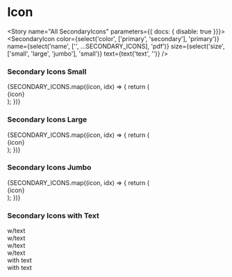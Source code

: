 

<Meta component={SecondaryIcon} title="Components/Molecules/Icons/SecondaryIcon" />

# Icon
<Description of={SecondaryIcon} />
<Props of={SecondaryIcon} />

<Story name="All SecondaryIcons" parameters={{ docs: { disable: true }}}>
  <SecondaryIcon
    color={select('color', ['primary', 'secondary'], 'primary')}
    name={select('name', ['', ...SECONDARY_ICONS], 'pdf')}
    size={select('size', ['small', 'large', 'jumbo'], 'small')}
    text={text('text', '')}
  />
</Story>

### Secondary Icons Small
<Preview>
  <Story name="SecondaryIcon Small">
    <div style={{display:'flex',flexWrap:'wrap',justifyContent:'space-around'}}>
      {SECONDARY_ICONS.map((icon, idx) => {
        return (
          <div key={`${icon}_${idx}`} style={{margin:'5px',display:'flex',flexDirection:'column',alignItems:'center',padding:'15px',border:'solid black 2px',borderRadius:'5px',height:'40px',width:'40px'}}>
            <SecondaryIcon name={icon} />
            <span>{icon}</span>
          </div>
        );
      })}
    </div>
  </Story>
</Preview>


### Secondary Icons Large
<Preview>
  <Story name="SecondaryIcon Large">
    <div style={{display:'flex',flexWrap:'wrap',justifyContent:'space-around'}}>
      {SECONDARY_ICONS.map((icon, idx) => {
        return (
          <div size="large" key={`${icon}_${idx}_large`} style={{margin:'5px',display:'flex',flexDirection:'column',alignItems:'center',padding:'15px',border:'solid black 2px',borderRadius:'5px',height:'50px',width:'50px'}}>
            <SecondaryIcon name={icon} />
            <span>{icon}</span>
          </div>
        );
      })}
    </div>
  </Story>
</Preview>

### Secondary Icons Jumbo
<Preview>
  <Story name="SecondaryIcon Jumbo">
    <div style={{display:'flex',flexWrap:'wrap',justifyContent:'space-around'}}>
      {SECONDARY_ICONS.map((icon, idx) => {
        return (
          <div key={`${icon}_${idx}_jumbo`} style={{margin:'5px',display:'flex',flexDirection:'column',alignItems:'center',padding:'15px',border:'solid black 2px',borderRadius:'5px',height:'65px',width:'65px'}}>
            <SecondaryIcon name={icon} size="jumbo" />
            <span>{icon}</span>
          </div>
        );
      })}
    </div>
  </Story>
</Preview>

### Secondary Icons with Text
<Preview>
  <Story name="SecondaryIcon with Text">
    <div>
      <div style={{display:'flex',flexWrap:'wrap',justifyContent:'space-around'}}>
        <div style={{margin:'5px',display:'flex',flexDirection:'column',alignItems:'center',padding:'15px',border:'solid black 2px',borderRadius:'5px'}}>
          <SecondaryIcon text="A" size="small" />
          <span>w/text</span>
        </div>
        <div style={{margin:'5px',display:'flex',flexDirection:'column',alignItems:'center',padding:'15px',border:'solid black 2px',borderRadius:'5px'}}>
          <SecondaryIcon text="+1" color="secondary" size="small" />
          <span>w/text</span>
        </div>
      </div>
      <div style={{display:'flex',flexWrap:'wrap',justifyContent:'space-around'}}>
        <div style={{margin:'5px',display:'flex',flexDirection:'column',alignItems:'center',padding:'15px',border:'solid black 2px',borderRadius:'5px',height:'50px',width:'50px'}}>
          <SecondaryIcon text="A" size="large" />
          <span>w/text</span>
        </div>
        <div style={{margin:'5px',display:'flex',flexDirection:'column',alignItems:'center',padding:'15px',border:'solid black 2px',borderRadius:'5px',height:'50px',width:'50px'}}>
          <SecondaryIcon text="+1" color="secondary" size="large" />
          <span>w/text</span>
        </div>
      </div>
      <div style={{display:'flex',flexWrap:'wrap',justifyContent:'space-around'}}>
        <div style={{margin:'5px',display:'flex',flexDirection:'column',alignItems:'center',padding:'15px',border:'solid black 2px',borderRadius:'5px',height:'65px',width:'65px'}}>
          <SecondaryIcon text="A" size="jumbo" />
          <span>with text</span>
        </div>
        <div style={{margin:'5px',display:'flex',flexDirection:'column',alignItems:'center',padding:'15px',border:'solid black 2px',borderRadius:'5px',height:'65px',width:'65px'}}>
          <SecondaryIcon text="+1" color="secondary" size="jumbo" />
          <span>with text</span>
        </div>
      </div>
    </div>
  </Story>
</Preview>
